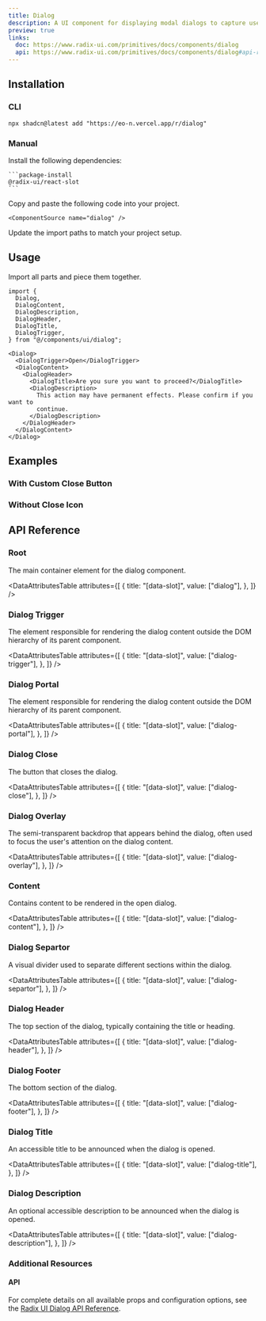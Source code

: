 ```yaml
---
title: Dialog
description: A UI component for displaying modal dialogs to capture user input or confirm actions.
preview: true
links:
  doc: https://www.radix-ui.com/primitives/docs/components/dialog
  api: https://www.radix-ui.com/primitives/docs/components/dialog#api-reference
---
```


<ComponentTabs name="dialog-demo" />

## Installation

### CLI

```package-install
npx shadcn@latest add "https://eo-n.vercel.app/r/dialog"
```

### Manual

<Steps>
  <Step>
    Install the following dependencies:

    ```package-install
    @radix-ui/react-slot
    ```

  </Step>
  <Step>
    Copy and paste the following code into your project.

    <ComponentSource name="dialog" />

  </Step>
  
  <Step>Update the import paths to match your project setup.</Step>

</Steps>

## Usage

Import all parts and piece them together.

```tsx
import {
  Dialog,
  DialogContent,
  DialogDescription,
  DialogHeader,
  DialogTitle,
  DialogTrigger,
} from "@/components/ui/dialog";
```

```tsx
<Dialog>
  <DialogTrigger>Open</DialogTrigger>
  <DialogContent>
    <DialogHeader>
      <DialogTitle>Are you sure you want to proceed?</DialogTitle>
      <DialogDescription>
        This action may have permanent effects. Please confirm if you want to
        continue.
      </DialogDescription>
    </DialogHeader>
  </DialogContent>
</Dialog>
```

## Examples

### With Custom Close Button

<ComponentTabs name="dialog-custom-close-button" />

### Without Close Icon

<ComponentTabs name="dialog-with-no-x-button" />

## API Reference

### Root

The main container element for the dialog component.

<DataAttributesTable
  attributes={[
    {
      title: "[data-slot]",
      value: ["dialog"],
    },
  ]}
/>

### Dialog Trigger

The element responsible for rendering the dialog content outside the DOM hierarchy of its parent component.

<DataAttributesTable
  attributes={[
    {
      title: "[data-slot]",
      value: ["dialog-trigger"],
    },
  ]}
/>

### Dialog Portal

The element responsible for rendering the dialog content outside the DOM hierarchy of its parent component.

<DataAttributesTable
  attributes={[
    {
      title: "[data-slot]",
      value: ["dialog-portal"],
    },
  ]}
/>

### Dialog Close

The button that closes the dialog.

<DataAttributesTable
  attributes={[
    {
      title: "[data-slot]",
      value: ["dialog-close"],
    },
  ]}
/>

### Dialog Overlay

The semi-transparent backdrop that appears behind the dialog, often used to focus the user's attention on the dialog content.

<DataAttributesTable
  attributes={[
    {
      title: "[data-slot]",
      value: ["dialog-overlay"],
    },
  ]}
/>

### Content

Contains content to be rendered in the open dialog.

<AutoTypeTable path="./types/docs/dialog.ts" name="ContentProps" />

<DataAttributesTable
  attributes={[
    {
      title: "[data-slot]",
      value: ["dialog-content"],
    },
  ]}
/>

### Dialog Separtor

A visual divider used to separate different sections within the dialog.

<DataAttributesTable
  attributes={[
    {
      title: "[data-slot]",
      value: ["dialog-separtor"],
    },
  ]}
/>

### Dialog Header

The top section of the dialog, typically containing the title or heading.

<DataAttributesTable
  attributes={[
    {
      title: "[data-slot]",
      value: ["dialog-header"],
    },
  ]}
/>

### Dialog Footer

The bottom section of the dialog.

<DataAttributesTable
  attributes={[
    {
      title: "[data-slot]",
      value: ["dialog-footer"],
    },
  ]}
/>

### Dialog Title

An accessible title to be announced when the dialog is opened.

<DataAttributesTable
  attributes={[
    {
      title: "[data-slot]",
      value: ["dialog-title"],
    },
  ]}
/>

### Dialog Description

An optional accessible description to be announced when the dialog is opened.

<DataAttributesTable
  attributes={[
    {
      title: "[data-slot]",
      value: ["dialog-description"],
    },
  ]}
/>

### Additional Resources

#### API

For complete details on all available props and configuration options, see the [Radix UI Dialog API Reference](https://www.radix-ui.com/primitives/docs/components/dialog#api-reference).
